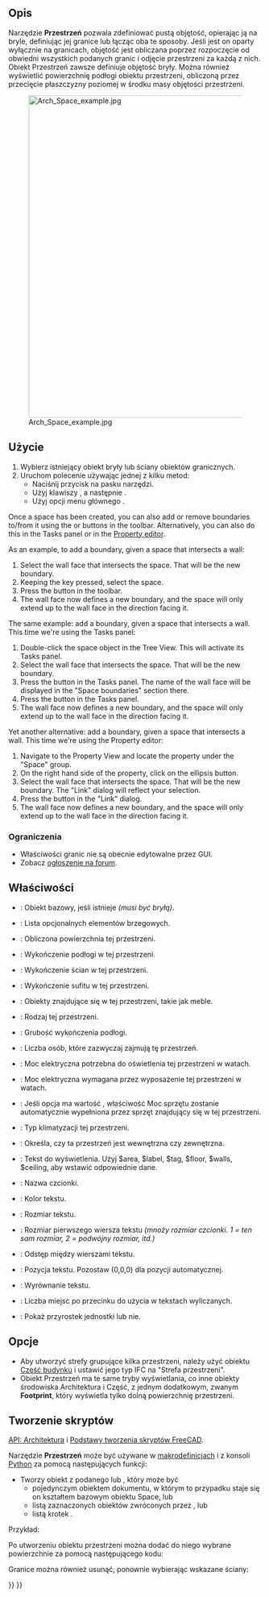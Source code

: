 <languages/>

{{Docnav/pl
|[[Arch_Floor/pl|Kondygnacja]]
|[[Arch_Wall/pl|Ściana]]
|[[BIM_Workbench/pl|środowisko pracy BIM]]
|IconL=Arch_Floor.svg
|IconR=Arch_Wall.svg
|IconC=Workbench_BIM.svg
}}

{{VeryImportantMessage|POLECENIE TO JEST CZĘŚCIĄ ZINTEGROWANEGO środowiska pracy [[BIM_Workbench/pl|BIM]] w V1.0<br>
Ta strona została zaktualizowana dla tej wersji.}}

{{GuiCommand/pl
|Name=Arch Space
|Name/pl=Architektura: Przestrzeń
|MenuLocation=3D / BIM → Przestrzeń
|Name/pl=Architektura: 
|Workbenches=[[BIM_Workbench/pl|BIM]]
|Shortcut={{KEY|S}} {{KEY|P}}
|Version=0.14
|SeeAlso=
}}

<span id="Description"></span>
==Opis==

Narzędzie '''Przestrzeń''' pozwala zdefiniować pustą objętość, opierając ją na bryle, definiując jej granice lub łącząc oba te sposoby. Jeśli jest on oparty wyłącznie na granicach, objętość jest obliczana poprzez rozpoczęcie od obwiedni wszystkich podanych granic i odjęcie przestrzeni za każdą z nich. Obiekt Przestrzeń zawsze definiuje objętość bryły. Można również wyświetlić powierzchnię podłogi obiektu przestrzeni, obliczoną przez przecięcie płaszczyzny poziomej w środku masy objętości przestrzeni.

[[Image:Arch Space example.jpg|640px]]

{{Caption|Obiekt przestrzenny utworzony z istniejącego obiektu bryłowego, a następnie dodane dwie ściany jako granice.}}

<span id="Usage"></span>
==Użycie==

# Wybierz istniejący obiekt bryły lub ściany obiektów granicznych.
# Uruchom polecenie używając jednej z kilku metod:
#* Naciśnij przycisk {{Button|[[Image:Arch_Space.svg|16px]] '''Przestrzeń'''}} na pasku narzędzi. 
#* Użyj klawiszy {{KEY|S}}, a następnie {{KEY|P}}.
#* Użyj opcji menu głównego {{MenuCommand|3D / BIM → Przestrzeń}}.

Once a space has been created, you can also add or remove boundaries to/from it using the {{Button|[[Image:Arch_Add.svg|16px]] [[Arch_Add|Add]]}} or {{Button|[[Image:Arch_Remove.svg|16px]] [[Arch_Remove|Remove]]}} buttons in the toolbar. Alternatively, you can also do this in the Tasks panel or in the [[Property_editor|Property editor]].

As an example, to add a boundary, given a space that intersects a wall:
# Select the wall face that intersects the space. That will be the new boundary.
# Keeping the {{KEY|Ctrl}} key pressed, select the space.
# Press the {{Button|[[Image:Arch_Add.svg|16px]] [[Arch_Add|Add]]}} button in the toolbar.
# The wall face now defines a new boundary, and the space will only extend up to the wall face in the direction facing it.

The same example: add a boundary, given a space that intersects a wall. This time we're using the Tasks panel:
# Double-click the space object in the Tree View. This will activate its Tasks panel.
# Select the wall face that intersects the space. That will be the new boundary.
# Press the {{Button|[[Image:Arch_Add.svg|16px]] [[Arch_Add|Add]]}} button in the Tasks panel. The name of the wall face will be displayed in the "Space boundaries" section there.
# Press the {{Button|OK}} button in the Tasks panel.
# The wall face now defines a new boundary, and the space will only extend up to the wall face in the direction facing it.

Yet another alternative: add a boundary, given a space that intersects a wall. This time we're using the Property editor:
# Navigate to the Property View and locate the {{PropertyData|Boundaries}} property under the "Space" group.
# On the right hand side of the {{PropertyData|Boundaries}} property, click on the ellipsis button.
# Select the wall face that intersects the space. That will be the new boundary. The "Link" dialog will reflect your selection.
# Press the {{Button|OK}} button in the "Link" dialog.
# The wall face now defines a new boundary, and the space will only extend up to the wall face in the direction facing it.

<span id="Limitations"></span>
===Ograniczenia===

* Właściwości granic nie są obecnie edytowalne przez GUI.
* Zobacz [http://forum.freecadweb.org/viewtopic.php?f=9&t=4275 ogłoszenie na forum].

<span id="Properties"></span>
==Właściwości==

* {{PropertyData|Baza}}: Obiekt bazowy, jeśli istnieje ''(musi być bryłą)''.
* {{PropertyData|Granice}}: Lista opcjonalnych elementów brzegowych.
* {{PropertyData|Obszar}}: Obliczona powierzchnia tej przestrzeni.
* {{PropertyData|Wykończenie podłogi}}: Wykończenie podłogi w tej przestrzeni.
* {{PropertyData|Wykończenie ścian}}: Wykończenie ścian w tej przestrzeni.
* {{PropertyData|Wykończenie sufitu}}: Wykończenie sufitu w tej przestrzeni.
* {{PropertyData|Grupa}}: Obiekty znajdujące się w tej przestrzeni, takie jak meble.
* {{PropertyData|Typ przestrzeni}}: Rodzaj tej przestrzeni.
* {{PropertyData|Grubość posadzki}}: Grubość wykończenia podłogi.
* {{PropertyData|Ilość ludzi}}: Liczba osób, które zazwyczaj zajmują tę przestrzeń.
* {{PropertyData|Moc oświetlenia}}: Moc elektryczna potrzebna do oświetlenia tej przestrzeni w watach.
* {{PropertyData|Moc wyposażenia}}: Moc elektryczna wymagana przez wyposażenie tej przestrzeni w watach.
* {{PropertyData|AutoPower}}: Jeśli opcja ma wartość {{True/pl}}, właściwość Moc sprzętu zostanie automatycznie wypełniona przez sprzęt znajdujący się w tej przestrzeni.
* {{PropertyData|Klimatyzacja}}: Typ klimatyzacji tej przestrzeni.
* {{PropertyData|Wnętrze}}: Określa, czy ta przestrzeń jest wewnętrzna czy zewnętrzna.

<div class="mw-translate-fuzzy">
* {{PropertyView|Tekst}}: Tekst do wyświetlenia. Użyj $area, $label, $tag, $floor, $walls, $ceiling, aby wstawić odpowiednie dane.
* {{PropertyView|Nazwa czcionki}}: Nazwa czcionki.
* {{PropertyView|Kolor tekstu}}: Kolor tekstu.
* {{PropertyView|Rozmiar czcionki}}: Rozmiar tekstu.
* {{PropertyView|Pierwsza linia}}: Rozmiar pierwszego wiersza tekstu ''(mnoży rozmiar czcionki. 1 = ten sam rozmiar, 2 = podwójny rozmiar, itd.)''
* {{PropertyView|Odstęp między wierszami}}: Odstęp między wierszami tekstu.
* {{PropertyView|Pozycja tekstu}}: Pozycja tekstu. Pozostaw (0,0,0) dla pozycji automatycznej.
* {{PropertyView|Wyrównanie tekstu}}: Wyrównanie tekstu.
* {{PropertyView|Dziesiętne}}: Liczba miejsc po przecinku do użycia w tekstach wyliczanych.
* {{PropertyView|Wyświetl jednostki}}: Pokaż przyrostek jednostki lub nie.
</div>

<span id="Options"></span>
==Opcje==

* Aby utworzyć strefy grupujące kilka przestrzeni, należy użyć obiektu [[Arch_BuildingPart/pl|Część budynku]] i ustawić jego typ IFC na "Strefa przestrzeni".
* Obiekt Przestrzeń ma te same tryby wyświetlania, co inne obiekty środowiska Architektura i Część, z jednym dodatkowym, zwanym '''Footprint''', który wyświetla tylko dolną powierzchnię przestrzeni.

<span id="Scripting"></span>
==Tworzenie skryptów==

{{Emphasis|Zobacz również:}} [[Arch_API/pl|API: Architektura]] i [[FreeCAD_Scripting_Basics/pl|Podstawy tworzenia skryptów FreeCAD]].

Narzędzie '''Przestrzeń''' może być używane w [[Macros/pl|makrodefinicjach]] i z konsoli [[Python/pl|Python]] za pomocą następujących funkcji:

{{Code|code=
Space = makeSpace(objects=None, baseobj=None, name="Space")
}}

* Tworzy obiekt {{incode|Space}} z podanego {{incode|objects}} lub {{incode|baseobj}}, który może być
** pojedynczym obiektem dokumentu, w którym to przypadku staje się on kształtem bazowym obiektu Space, lub
** listą zaznaczonych obiektów zwróconych przez {{incode|FreeCADGui.Selection.getSelectionEx()}}, lub
** listą krotek {{incode|(object, subobjectname)}}.

Przykład:

{{Code|code=
import FreeCAD, Arch

Box = FreeCAD.ActiveDocument.addObject("Part::Box", "Box")
Box.Length = 1000
Box.Width = 1000
Box.Height = 1000

Space = Arch.makeSpace(Box)
Space.ViewObject.LineWidth = 2
FreeCAD.ActiveDocument.recompute()
}}

Po utworzeniu obiektu przestrzeni można dodać do niego wybrane powierzchnie za pomocą następującego kodu:

{{Code|code=
import FreeCAD, FreeCADGui, Draft, Arch

points = [FreeCAD.Vector(-500, 0, 0), FreeCAD.Vector(1000, 1000, 0)]
Line = Draft.makeWire(points)
Wall = Arch.makeWall(Line, width=150, height=2000)
FreeCAD.ActiveDocument.recompute()

# Select a face of the wall
selection = FreeCADGui.Selection.getSelectionEx()
Arch.addSpaceBoundaries(Space, selection)
}}

Granice można również usunąć, ponownie wybierając wskazane ściany:

{{Code|code=
selection = FreeCADGui.Selection.getSelectionEx()
Arch.removeSpaceBoundaries(Space, selection)
}}


{{Docnav/pl
|[[Arch_Floor/pl|Kondygnacja]]
|[[Arch_Wall/pl|Ściana]]
|[[BIM_Workbench/pl|środowisko pracy BIM]]
|IconL=Arch_Floor.svg
|IconR=Arch_Wall.svg
|IconC=Workbench_BIM.svg
}}

{{BIM_Tools_navi{{#translation:}}}}
{{Userdocnavi{{#translation:}}}}